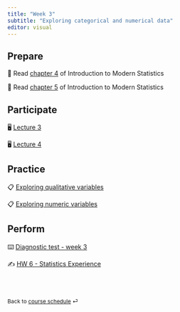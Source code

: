 ```yaml
---
title: "Week 3"
subtitle: "Exploring categorical and numerical data"
editor: visual
---
```


## Prepare

📖 Read [chapter 4](https://openintro-ims.netlify.app/explore-categorical.html) of Introduction to Modern Statistics

📖 Read [chapter 5](https://openintro-ims.netlify.app/explore-numerical.html) of Introduction to Modern Statistics

## Participate

🖥️ [Lecture 3](/slides/lect_03.html)

🖥️ [Lecture 4](/slides/lect_04.html)

## Practice

📋 [Exploring qualitative variables](/ae/ae-2-exploring-categorical-vars.html)

📋 [Exploring numeric variables](/ae/ae-3.html)

## Perform

⌨️ [Diagnostic test - week 3](https://docs.google.com/forms/d/e/1FAIpQLSezWerIcWrIaq-JDXrfAJ08DPKLccSXr9wl4VCQk4ej-Kw77Q/viewform?usp=sf_link)

✍️ [HW 6 - Statistics Experience](/hw/hw-6.html)

<br><br>

::: {style="font-size: 0.875em;"}
Back to [course schedule](/ "Course schedule") ⏎
:::

